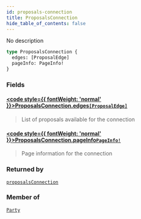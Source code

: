 ```yaml
---
id: proposals-connection
title: ProposalsConnection
hide_table_of_contents: false
---
```








No description

```graphql
type ProposalsConnection {
  edges: [ProposalEdge]
  pageInfo: PageInfo!
}
```


### Fields

#### [<code style={{ fontWeight: 'normal' }}>ProposalsConnection.<b>edges</b></code>](#)<Bullet />[`[ProposalEdge]`](/docs/testnet/graphql/objects/proposal-edge) <Badge class="secondary" text="list"/> <Badge class="secondary" text="object"/>
> List of proposals available for the connection
> 

#### [<code style={{ fontWeight: 'normal' }}>ProposalsConnection.<b>pageInfo</b></code>](#)<Bullet />[`PageInfo!`](/docs/testnet/graphql/objects/page-info) <Badge class="secondary" text="non-null"/> <Badge class="secondary" text="object"/>
> Page information for the connection
> 



### Returned by

[`proposalsConnection`](/docs/testnet/graphql/queries/proposals-connection)  <Badge class="secondary" text="query"/>

### Member of

[`Party`](/docs/testnet/graphql/objects/party)  <Badge class="secondary" text="object"/>



